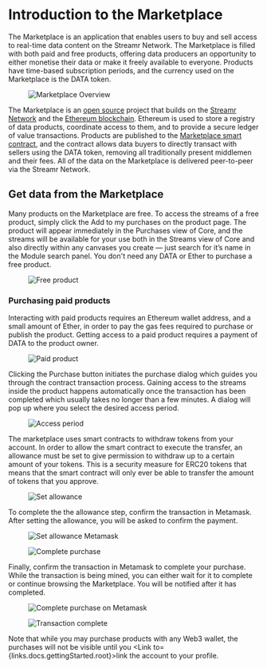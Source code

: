 


# Introduction to the Marketplace
The <Link to={links.marketplace.main}>Marketplace</Link> is an application that enables users to buy and sell access to real-time data content on the Streamr Network. The Marketplace is filled with both paid and free products, offering data producers an opportunity to either monetise their data or make it freely available to everyone. Products have time-based subscription periods, and the currency used on the Marketplace is the <Link to={links.docs.dataToken.root}>DATA token</Link>.

<figure>
    <picture>
      <img
        src={MarketplaceOverview}
        srcSet={`${MarketplaceOverview2x} 2x`}
        alt="Marketplace Overview"
      />
    </picture>
</figure>

The Marketplace is an <a href="https://github.com/streamr-dev/streamr-platform" target="_blank">open source</a> project that builds on the <a href="https://streamr.network/learn/network" target="_blank">Streamr Network</a> and the <a href="https://www.ethereum.org" target="_blank">Ethereum blockchain</a>. Ethereum is used to store a registry of data products, coordinate access to them, and to provide a secure ledger of value transactions. Products are published to the <a href="https://etherscan.io/address/0xa10151d088f6f2705a05d6c83719e99e079a61c1" target="_blank">Marketplace smart contract</a>, and the contract allows data buyers to directly transact with sellers using the DATA token, removing all traditionally present middlemen and their fees. All of the data on the Marketplace is delivered peer-to-peer via the Streamr Network.

## Get data from the Marketplace
Many products on the Marketplace are free. To access the streams of a free product, simply click the <span className={docsStyles.streamrHighlight}>Add to my purchases</span> on the product page. The product will appear immediately in the Purchases view of Core, and the streams will be available for your use both in the Streams view of Core and also directly within any canvases you create — just search for it’s name in the Module search panel. You don't need any DATA or Ether to purchase a free product.

<figure>
    <picture>
      <img
        src={FreeProduct}
        srcSet={`${FreeProduct2x} 2x`}
        alt="Free product"
      />
    </picture>
</figure>

### Purchasing paid products
Interacting with paid products requires an Ethereum wallet address, and a small amount of Ether, in order to pay the gas fees required to purchase or publish the product. Getting access to a paid product requires a payment of DATA to the product owner.

<figure>
    <picture>
      <img
        src={PaidProduct}
        srcSet={`${PaidProduct2x} 2x`}
        alt="Paid product"
      />
    </picture>
</figure>

Clicking the <span className={docsStyles.streamrHighlight}>Purchase</span> button initiates the purchase dialog which guides you through the contract transaction process. Gaining access to the streams inside the product happens automatically once the transaction has been completed which usually takes no longer than a few minutes. A dialog will pop up where you select the desired access period.

<figure>
    <picture>
      <img
        src={AccessPeriod}
        srcSet={`${AccessPeriod2x} 2x`}
        alt="Access period"
      />
    </picture>
</figure>

The marketplace uses smart contracts to withdraw tokens from your account. In order to allow the smart contract to execute the transfer, an allowance must be set to give permission to withdraw up to a certain amount of your tokens. This is a security measure for ERC20 tokens that means that the smart contract will only ever be able to transfer the amount of tokens that you approve.

<figure>
    <picture>
      <img
        src={SetAllowance}
        srcSet={`${SetAllowance2x} 2x`}
        alt="Set allowance"
      />
    </picture>
</figure>

To complete the the allowance step, confirm the transaction in Metamask. After setting the allowance, you will be asked to confirm the payment.

<figure>
    <picture>
      <img
        src={SetAllowanceMetamask}
        srcSet={`${SetAllowanceMetamask2x} 2x`}
        alt="Set allowance Metamask"
      />
    </picture>
</figure>

<figure>
    <picture>
      <img
        src={CompletePurchase}
        srcSet={`${CompletePurchase2x} 2x`}
        alt="Complete purchase"
      />
    </picture>
</figure>

Finally, confirm the transaction in Metamask to complete your purchase. While the transaction is being mined, you can either wait for it to complete or continue browsing the Marketplace. You will be notified after it has completed.

<figure>
    <picture>
      <img
        src={CompletePurchaseMetamask}
        srcSet={`${CompletePurchaseMetamask2x} 2x`}
        alt="Complete purchase on Metamask"
      />
    </picture>
</figure>

<figure>
    <picture>
      <img
        src={TransactionComplete}
        srcSet={`${TransactionComplete2x} 2x`}
        alt="Transaction complete"
      />
    </picture>
</figure>

Note that while you may purchase products with any Web3 wallet, the purchases will not be visible until you <Link to={links.docs.gettingStarted.root}>link the account to your profile</Link>.
